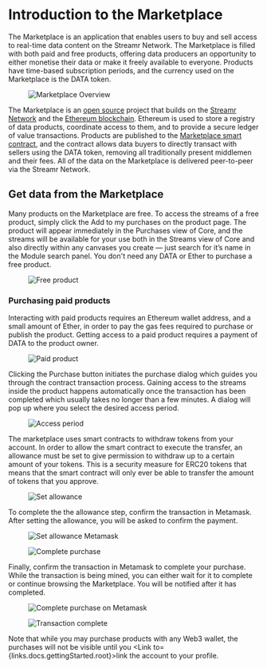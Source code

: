 


# Introduction to the Marketplace
The <Link to={links.marketplace.main}>Marketplace</Link> is an application that enables users to buy and sell access to real-time data content on the Streamr Network. The Marketplace is filled with both paid and free products, offering data producers an opportunity to either monetise their data or make it freely available to everyone. Products have time-based subscription periods, and the currency used on the Marketplace is the <Link to={links.docs.dataToken.root}>DATA token</Link>.

<figure>
    <picture>
      <img
        src={MarketplaceOverview}
        srcSet={`${MarketplaceOverview2x} 2x`}
        alt="Marketplace Overview"
      />
    </picture>
</figure>

The Marketplace is an <a href="https://github.com/streamr-dev/streamr-platform" target="_blank">open source</a> project that builds on the <a href="https://streamr.network/learn/network" target="_blank">Streamr Network</a> and the <a href="https://www.ethereum.org" target="_blank">Ethereum blockchain</a>. Ethereum is used to store a registry of data products, coordinate access to them, and to provide a secure ledger of value transactions. Products are published to the <a href="https://etherscan.io/address/0xa10151d088f6f2705a05d6c83719e99e079a61c1" target="_blank">Marketplace smart contract</a>, and the contract allows data buyers to directly transact with sellers using the DATA token, removing all traditionally present middlemen and their fees. All of the data on the Marketplace is delivered peer-to-peer via the Streamr Network.

## Get data from the Marketplace
Many products on the Marketplace are free. To access the streams of a free product, simply click the <span className={docsStyles.streamrHighlight}>Add to my purchases</span> on the product page. The product will appear immediately in the Purchases view of Core, and the streams will be available for your use both in the Streams view of Core and also directly within any canvases you create — just search for it’s name in the Module search panel. You don't need any DATA or Ether to purchase a free product.

<figure>
    <picture>
      <img
        src={FreeProduct}
        srcSet={`${FreeProduct2x} 2x`}
        alt="Free product"
      />
    </picture>
</figure>

### Purchasing paid products
Interacting with paid products requires an Ethereum wallet address, and a small amount of Ether, in order to pay the gas fees required to purchase or publish the product. Getting access to a paid product requires a payment of DATA to the product owner.

<figure>
    <picture>
      <img
        src={PaidProduct}
        srcSet={`${PaidProduct2x} 2x`}
        alt="Paid product"
      />
    </picture>
</figure>

Clicking the <span className={docsStyles.streamrHighlight}>Purchase</span> button initiates the purchase dialog which guides you through the contract transaction process. Gaining access to the streams inside the product happens automatically once the transaction has been completed which usually takes no longer than a few minutes. A dialog will pop up where you select the desired access period.

<figure>
    <picture>
      <img
        src={AccessPeriod}
        srcSet={`${AccessPeriod2x} 2x`}
        alt="Access period"
      />
    </picture>
</figure>

The marketplace uses smart contracts to withdraw tokens from your account. In order to allow the smart contract to execute the transfer, an allowance must be set to give permission to withdraw up to a certain amount of your tokens. This is a security measure for ERC20 tokens that means that the smart contract will only ever be able to transfer the amount of tokens that you approve.

<figure>
    <picture>
      <img
        src={SetAllowance}
        srcSet={`${SetAllowance2x} 2x`}
        alt="Set allowance"
      />
    </picture>
</figure>

To complete the the allowance step, confirm the transaction in Metamask. After setting the allowance, you will be asked to confirm the payment.

<figure>
    <picture>
      <img
        src={SetAllowanceMetamask}
        srcSet={`${SetAllowanceMetamask2x} 2x`}
        alt="Set allowance Metamask"
      />
    </picture>
</figure>

<figure>
    <picture>
      <img
        src={CompletePurchase}
        srcSet={`${CompletePurchase2x} 2x`}
        alt="Complete purchase"
      />
    </picture>
</figure>

Finally, confirm the transaction in Metamask to complete your purchase. While the transaction is being mined, you can either wait for it to complete or continue browsing the Marketplace. You will be notified after it has completed.

<figure>
    <picture>
      <img
        src={CompletePurchaseMetamask}
        srcSet={`${CompletePurchaseMetamask2x} 2x`}
        alt="Complete purchase on Metamask"
      />
    </picture>
</figure>

<figure>
    <picture>
      <img
        src={TransactionComplete}
        srcSet={`${TransactionComplete2x} 2x`}
        alt="Transaction complete"
      />
    </picture>
</figure>

Note that while you may purchase products with any Web3 wallet, the purchases will not be visible until you <Link to={links.docs.gettingStarted.root}>link the account to your profile</Link>.
